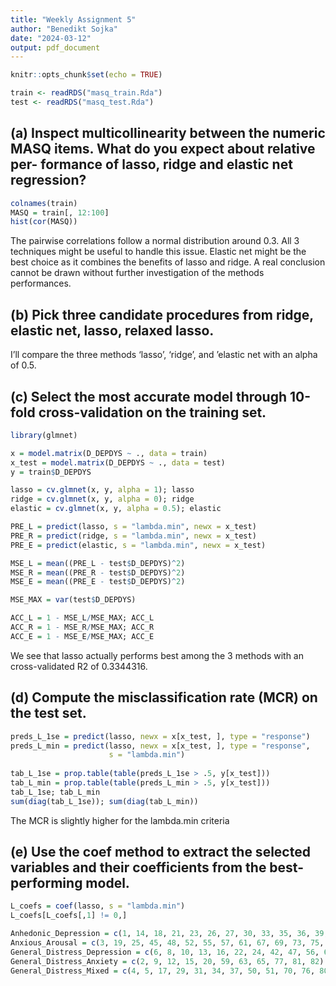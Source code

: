 ```yaml
---
title: "Weekly Assignment 5"
author: "Benedikt Sojka"
date: "2024-03-12"
output: pdf_document
---
```


```r
knitr::opts_chunk$set(echo = TRUE)
```

```r
train <- readRDS("masq_train.Rda")
test <- readRDS("masq_test.Rda")
```

## (a) Inspect multicollinearity between the numeric MASQ items. What do you expect about relative per- formance of lasso, ridge and elastic net regression?

```r
colnames(train)
MASQ = train[, 12:100]
hist(cor(MASQ))
```

The pairwise correlations follow a normal distribution around 0.3. All 3 techniques might be useful to handle this issue. Elastic net might be the best choice as it combines the benefits of lasso and ridge. A real conclusion cannot be drawn without further investigation of the methods performances. 

## (b) Pick three candidate procedures from ridge, elastic net, lasso, relaxed lasso.

I'll compare the three methods 'lasso', 'ridge', and 'elastic net with an alpha of 0.5.

## (c) Select the most accurate model through 10-fold cross-validation on the training set.

```r
library(glmnet)

x = model.matrix(D_DEPDYS ~ ., data = train)
x_test = model.matrix(D_DEPDYS ~ ., data = test)
y = train$D_DEPDYS

lasso = cv.glmnet(x, y, alpha = 1); lasso
ridge = cv.glmnet(x, y, alpha = 0); ridge
elastic = cv.glmnet(x, y, alpha = 0.5); elastic

PRE_L = predict(lasso, s = "lambda.min", newx = x_test)
PRE_R = predict(ridge, s = "lambda.min", newx = x_test)
PRE_E = predict(elastic, s = "lambda.min", newx = x_test)

MSE_L = mean((PRE_L - test$D_DEPDYS)^2)
MSE_R = mean((PRE_R - test$D_DEPDYS)^2)
MSE_E = mean((PRE_E - test$D_DEPDYS)^2)

MSE_MAX = var(test$D_DEPDYS)

ACC_L = 1 - MSE_L/MSE_MAX; ACC_L
ACC_R = 1 - MSE_R/MSE_MAX; ACC_R
ACC_E = 1 - MSE_E/MSE_MAX; ACC_E
```

We see that lasso actually performs best among the 3 methods
with an cross-validated R2 of 0.3344316.

## (d) Compute the misclassification rate (MCR) on the test set.

```r
preds_L_1se = predict(lasso, newx = x[x_test, ], type = "response")
preds_L_min = predict(lasso, newx = x[x_test, ], type = "response",
                      s = "lambda.min")
                                                                                            
tab_L_1se = prop.table(table(preds_L_1se > .5, y[x_test]))
tab_L_min = prop.table(table(preds_L_min > .5, y[x_test])) 
tab_L_1se; tab_L_min
sum(diag(tab_L_1se)); sum(diag(tab_L_min))
```

The MCR is slightly higher for the lambda.min criteria

## (e) Use the coef method to extract the selected variables and their coefficients from the best-performing model. 

```r
L_coefs = coef(lasso, s = "lambda.min")
L_coefs[L_coefs[,1] != 0,]

Anhedonic_Depression = c(1, 14, 18, 21, 23, 26, 27, 30, 33, 35, 36, 39, 40, 44, 49, 53, 58, 66, 72, 78, 86, 89)
Anxious_Arousal = c(3, 19, 25, 45, 48, 52, 55, 57, 61, 67, 69, 73, 75, 79, 85, 87, 88)
General_Distress_Depression = c(6, 8, 10, 13, 16, 22, 24, 42, 47, 56, 64, 74)
General_Distress_Anxiety = c(2, 9, 12, 15, 20, 59, 63, 65, 77, 81, 82)
General_Distress_Mixed = c(4, 5, 17, 29, 31, 34, 37, 50, 51, 70, 76, 80, 83, 84, 90)
```

